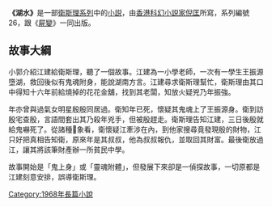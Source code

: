 {{Distinguish|湖泊}}
'''《湖水》'''是一部[[衛斯理系列|衛斯理系列]]中的[[小説|小説]]，由[[香港|香港]][[科幻小説家|科幻小説家]][[倪匡|倪匡]]所寫，系列編號26，跟《[[屍變_(小說)|屍變]]》一同出版。

==故事大綱==

小郭介紹江建給衛斯理，聽了一個故事。江建為一小學老師，一次有一學生王振源墮湖，救回後似有鬼魂附身，能說湖南方言。江建尋求衛斯理幫忙，衛斯理由其口中得知十六年前給燒掉的花花金舖，找到其老闆，知放火疑兇乃年振強。

年亦曾與過氣女明星殷殷同居過。衛知年已死，懷疑其鬼魂上了王振源身。衛到訪殷宅查殷，言語間套出其乃殺年兇手，但被殷趕走。衛斯理告知江建，三日後殷就給鬼嚇死了。從諸種象看，衛懷疑江牽涉在內，到他家搜尋竟發現殷的財物，江只好把真相告知衛，原來年是其叔叔，他為叔叔報仇，並取回其財富。最後衛放過江，讓其將該筆財產辦一所貧民中學。

故事開始是「鬼上身」或「靈魂附體」，但發展下來卻是一偵探故事，一切原都是江建刻意安排，誤導衛斯理。

{{s-start}}
{{s-bef | before=025 [[天外金球|天外金球]]}}
{{s-ttl | title=衛斯理系列（按編號） | years=026 [[屍變_(小說)|屍變]]、'''湖水'''}}
{{s-aft | after=027 [[筆友|筆友]]、[[合成|合成]]}}
{{end box}}

{{衛斯理系列}}

{{Novel-stub}}

[[Category:1968年長篇小說|Category:1968年長篇小說]]